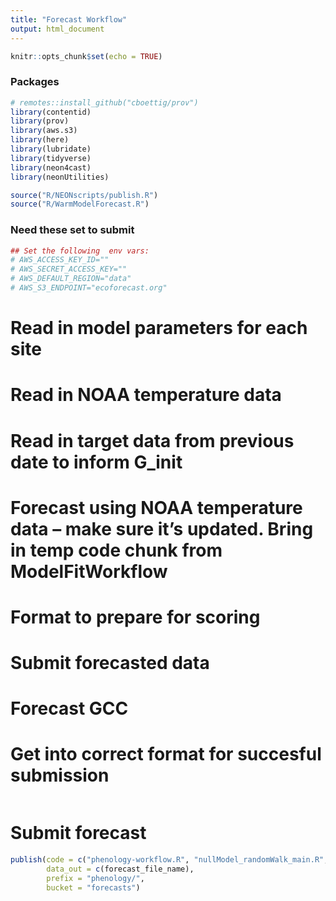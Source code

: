 ```yaml
---
title: "Forecast Workflow"
output: html_document
---
```


```r
knitr::opts_chunk$set(echo = TRUE)
```

### Packages
```r
# remotes::install_github("cboettig/prov")
library(contentid)
library(prov)
library(aws.s3)
library(here)
library(lubridate)
library(tidyverse)
library(neon4cast)
library(neonUtilities)

source("R/NEONscripts/publish.R")
source("R/WarmModelForecast.R")
```

### Need these set to submit
```r
## Set the following  env vars: 
# AWS_ACCESS_KEY_ID=""
# AWS_SECRET_ACCESS_KEY=""
# AWS_DEFAULT_REGION="data"
# AWS_S3_ENDPOINT="ecoforecast.org"
```


# Read in model parameters for each site
# Read in NOAA temperature data
# Read in target data from previous date to inform G_init
# Forecast using NOAA temperature data -- make sure it's updated. Bring in temp code chunk from ModelFitWorkflow
# Format to prepare for scoring
# Submit forecasted data

# Forecast GCC

# Get into correct format for succesful submission
```r

```

# Submit forecast
```r

publish(code = c("phenology-workflow.R", "nullModel_randomWalk_main.R", "randomWalkNullModelFunction.R"),
        data_out = c(forecast_file_name),
        prefix = "phenology/",
        bucket = "forecasts")

```

